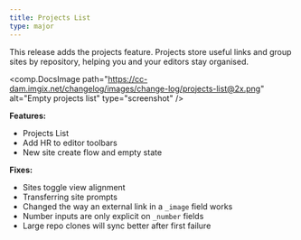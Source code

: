 ```yaml
---
title: Projects List
type: major
---
```


This release adds the projects feature. Projects store useful links and group sites by repository, helping you and your editors stay organised.

<comp.DocsImage path="https://cc-dam.imgix.net/changelog/images/change-log/projects-list@2x.png" alt="Empty projects list" type="screenshot" />

**Features:**

* Projects List
* Add HR to editor toolbars
* New site create flow and empty state

**Fixes:**

* Sites toggle view alignment
* Transferring site prompts
* Changed the way an external link in a `_image` field works
* Number inputs are only explicit on `_number` fields
* Large repo clones will sync better after first failure